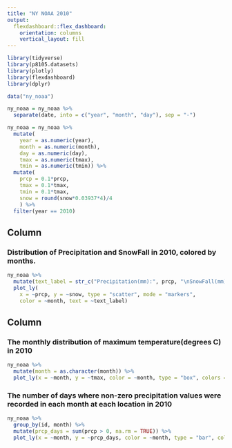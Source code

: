 ```yaml
---
title: "NY NOAA 2010"
output: 
  flexdashboard::flex_dashboard:
    orientation: columns
    vertical_layout: fill
---
```


```r
library(tidyverse)
library(p8105.datasets)
library(plotly)
library(flexdashboard)
library(dplyr)
```


```r
data("ny_noaa")

ny_noaa = ny_noaa %>% 
  separate(date, into = c("year", "month", "day"), sep = "-")

ny_noaa = ny_noaa %>% 
  mutate(
    year = as.numeric(year),
    month = as.numeric(month),
    day = as.numeric(day),
    tmax = as.numeric(tmax),
    tmin = as.numeric(tmin)) %>% 
  mutate(
    prcp = 0.1*prcp, 
    tmax = 0.1*tmax,
    tmin = 0.1*tmax,
    snow = round(snow*0.03937*4)/4
    ) %>% 
  filter(year == 2010)
```

Column {data-width=650}
-----------------------------------------------------------------------

### Distribution of Precipitation and SnowFall in 2010, colored by months. 

```r
ny_noaa %>% 
  mutate(text_label = str_c("Precipitation(mm):", prcp, "\nSnowFall(mm): ", snow)) %>%
  plot_ly(
    x = ~prcp, y = ~snow, type = "scatter", mode = "markers", 
    color = ~month, text = ~text_label)
```

Column {data-width=350}
-----------------------------------------------------------------------

### The monthly distribution of maximum temperature(degrees C) in 2010

```r
ny_noaa %>% 
  mutate(month = as.character(month)) %>% 
  plot_ly(x = ~month, y = ~tmax, color = ~month, type = "box", colors = "viridis")

```

### The number of days where non-zero precipitation values were recorded in each month at each location in 2010 

```r
ny_noaa %>% 
  group_by(id, month) %>% 
  mutate(prcp_days = sum(prcp > 0, na.rm = TRUE)) %>% 
  plot_ly(x = ~month, y = ~prcp_days, color = ~month, type = "bar", colors = "viridis")
  
```

